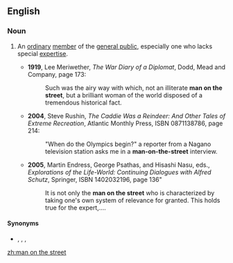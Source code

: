 ==English==

===Noun===
{{en-noun|men on the street}}

# {{lb|en|idiomatic}} An [[ordinary]] [[member]] of the [[general public]], especially one who lacks special [[expertise]].
#* '''1919''', Lee Meriwether, ''The War Diary of a Diplomat'', Dodd, Mead and Company, page 173:
#*: Such was the airy way with which, not an illiterate '''man on the street''', but a brilliant woman of the world disposed of a tremendous historical fact.
#* '''2004''', Steve Rushin, ''The Caddie Was a Reindeer: And Other Tales of Extreme Recreation'', Atlantic Monthly Press, ISBN 0871138786, page 214:
#*: "When do the Olympics begin?" a reporter from a Nagano television station asks me in a '''man-on-the-street''' interview.
#* '''2005''', Martin Endress, George Psathas, and Hisashi Nasu, eds., ''Explorations of the Life-World: Continuing Dialogues with Alfred Schutz'', Springer, ISBN 1402032196, page 136"
#*: It is not only the '''man on the street''' who is characterized by taking one's own system of relevance for granted. This holds true for the expert,....

====Synonyms====
* {{l|en|average Joe}}, {{l|en|John Q. Public}}, {{l|en|layman}}, {{l|en|man on the Clapham omnibus}}

[[zh:man on the street]]